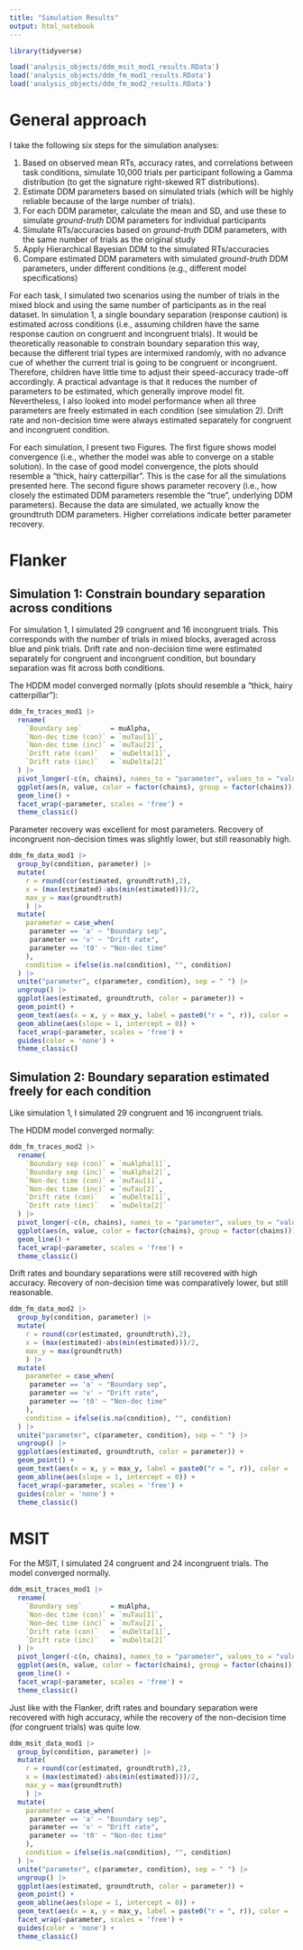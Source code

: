 ```yaml
---
title: "Simulation Results"
output: html_notebook
---
```


```r
library(tidyverse)

load('analysis_objects/ddm_msit_mod1_results.RData')
load('analysis_objects/ddm_fm_mod1_results.RData')
load('analysis_objects/ddm_fm_mod2_results.RData')
```

# General approach

 I take the following six steps for the simulation analyses:

1. Based on observed mean RTs, accuracy rates, and correlations between task conditions, simulate 10,000 trials per participant following a Gamma distribution (to get the signature right-skewed RT distributions).
2. Estimate DDM parameters based on simulated trials (which will be highly reliable because of the large number of trials).
3. For each DDM parameter, calculate the mean and SD, and use these to simulate *ground-truth* DDM parameters for individual participants
4. Simulate RTs/accuracies based on *ground-truth* DDM parameters, with the same number of trials as the original study
5. Apply Hierarchical Bayesian DDM to the simulated RTs/accuracies
6. Compare estimated DDM parameters with simulated *ground-truth* DDM parameters, under different conditions (e.g., different model specifications)

For each task, I simulated two scenarios using the number of trials in the mixed block and using the same number of participants as in the real dataset.
In simulation 1, a single boundary separation (response caution) is estimated across conditions (i.e., assuming children have the same response caution on congruent and incongruent trials).
It would be theoretically reasonable to constrain boundary separation this way, because the different trial types are intermixed randomly, with no advance cue of whether the current trial is going to be congruent or incongruent.
Therefore, children have little time to adjust their speed-accuracy trade-off accordingly.
A practical advantage is that it reduces the number of parameters to be estimated, which generally improve model fit.
Nevertheless, I also looked into model performance when all three parameters are freely estimated in each condition (see simulation 2).
Drift rate and non-decision time were always estimated separately for congruent and incongruent condition.

For each simulation, I present two Figures.
The first figure shows model convergence (i.e., whether the model was able to converge on a stable solution).
In the case of good model convergence, the plots should resemble a "thick, hairy catterpillar". 
This is the case for all the simulations presented here.
The second figure shows parameter recovery (i.e., how closely the estimated DDM parameters resemble the "true", underlying DDM parameters).
Because the data are simulated, we actually know the groundtruth DDM parameters.
Higher correlations indicate better parameter recovery.

# Flanker

## Simulation 1: Constrain boundary separation across conditions

For simulation 1, I simulated 29 congruent and 16 incongruent trials.
This corresponds with the number of trials in mixed blocks, averaged across blue and pink trials.
Drift rate and non-decision time were estimated separately for congruent and incongruent condition, but boundary separation was fit across both conditions.


The HDDM model converged normally (plots should resemble a "thick, hairy catterpillar"):

```r
ddm_fm_traces_mod1 |> 
  rename(
    `Boundary sep`       = muAlpha,
    `Non-dec time (con)` = `muTau[1]`,
    `Non-dec time (inc)` = `muTau[2]`,
    `Drift rate (con)`   = `muDelta[1]`,
    `Drift rate (inc)`   = `muDelta[2]`
  ) |> 
  pivot_longer(-c(n, chains), names_to = "parameter", values_to = "value") |> 
  ggplot(aes(n, value, color = factor(chains), group = factor(chains))) + 
  geom_line() +
  facet_wrap(~parameter, scales = 'free') +
  theme_classic()

```

Parameter recovery was excellent for most parameters.
Recovery of incongruent non-decision times was slightly lower, but still reasonably high.


```r
ddm_fm_data_mod1 |> 
  group_by(condition, parameter) |> 
  mutate(
    r = round(cor(estimated, groundtruth),2),
    x = (max(estimated)-abs(min(estimated)))/2,
    max_y = max(groundtruth)
    ) |> 
  mutate(
    parameter = case_when(
     parameter == 'a' ~ "Boundary sep",
     parameter == 'v' ~ "Drift rate",
     parameter == 't0' ~ "Non-dec time"
    ),
    condition = ifelse(is.na(condition), "", condition)
  ) |> 
  unite("parameter", c(parameter, condition), sep = " ") |> 
  ungroup() |> 
  ggplot(aes(estimated, groundtruth, color = parameter)) +
  geom_point() +
  geom_text(aes(x = x, y = max_y, label = paste0("r = ", r)), color = 'black', check_overlap = TRUE) +
  geom_abline(aes(slope = 1, intercept = 0)) +
  facet_wrap(~parameter, scales = 'free') +
  guides(color = 'none') +
  theme_classic()
```

## Simulation 2: Boundary separation estimated freely for each condition

Like simulation 1, I simulated 29 congruent and 16 incongruent trials.

The HDDM model converged normally:

```r
ddm_fm_traces_mod2 |> 
  rename(
    `Boundary sep (con)` = `muAlpha[1]`,
    `Boundary sep (inc)` = `muAlpha[2]`,
    `Non-dec time (con)` = `muTau[1]`,
    `Non-dec time (inc)` = `muTau[2]`,
    `Drift rate (con)`   = `muDelta[1]`,
    `Drift rate (inc)`   = `muDelta[2]`
  ) |> 
  pivot_longer(-c(n, chains), names_to = "parameter", values_to = "value") |> 
  ggplot(aes(n, value, color = factor(chains), group = factor(chains))) + 
  geom_line() +
  facet_wrap(~parameter, scales = 'free') +
  theme_classic()
```

Drift rates and boundary separations were still recovered with high accuracy.
Recovery of non-decision time was comparatively lower, but still reasonable.


```r
ddm_fm_data_mod2 |> 
  group_by(condition, parameter) |> 
  mutate(
    r = round(cor(estimated, groundtruth),2),
    x = (max(estimated)-abs(min(estimated)))/2,
    max_y = max(groundtruth)
    ) |> 
  mutate(
    parameter = case_when(
     parameter == 'a' ~ "Boundary sep",
     parameter == 'v' ~ "Drift rate",
     parameter == 't0' ~ "Non-dec time"
    ),
    condition = ifelse(is.na(condition), "", condition)
  ) |> 
  unite("parameter", c(parameter, condition), sep = " ") |> 
  ungroup() |> 
  ggplot(aes(estimated, groundtruth, color = parameter)) +
  geom_point() +
  geom_text(aes(x = x, y = max_y, label = paste0("r = ", r)), color = 'black', check_overlap = TRUE) +
  geom_abline(aes(slope = 1, intercept = 0)) +
  facet_wrap(~parameter, scales = 'free') +
  guides(color = 'none') +
  theme_classic()
```

# MSIT

For the MSIT, I simulated 24 congruent and 24 incongruent trials.
The model converged normally.

```r
ddm_msit_traces_mod1 |> 
  rename(
    `Boundary sep`       = muAlpha,
    `Non-dec time (con)` = `muTau[1]`,
    `Non-dec time (inc)` = `muTau[2]`,
    `Drift rate (con)`   = `muDelta[1]`,
    `Drift rate (inc)`   = `muDelta[2]`
  ) |> 
  pivot_longer(-c(n, chains), names_to = "parameter", values_to = "value") |> 
  ggplot(aes(n, value, color = factor(chains), group = factor(chains))) + 
  geom_line() +
  facet_wrap(~parameter, scales = 'free') +
  theme_classic()

```

Just like with the Flanker, drift rates and boundary separation were recovered with high accuracy, while the recovery of the non-decision time (for congruent trials) was quite low.


```r
ddm_msit_data_mod1 |> 
  group_by(condition, parameter) |> 
  mutate(
    r = round(cor(estimated, groundtruth),2),
    x = (max(estimated)-abs(min(estimated)))/2,
    max_y = max(groundtruth)
    ) |> 
  mutate(
    parameter = case_when(
     parameter == 'a' ~ "Boundary sep",
     parameter == 'v' ~ "Drift rate",
     parameter == 't0' ~ "Non-dec time"
    ),
    condition = ifelse(is.na(condition), "", condition)
  ) |> 
  unite("parameter", c(parameter, condition), sep = " ") |> 
  ungroup() |> 
  ggplot(aes(estimated, groundtruth, color = parameter)) +
  geom_point() +
  geom_abline(aes(slope = 1, intercept = 0)) +
  geom_text(aes(x = x, y = max_y, label = paste0("r = ", r)), color = 'black', check_overlap = TRUE) +
  facet_wrap(~parameter, scales = 'free') +
  guides(color = 'none') +
  theme_classic()
```

